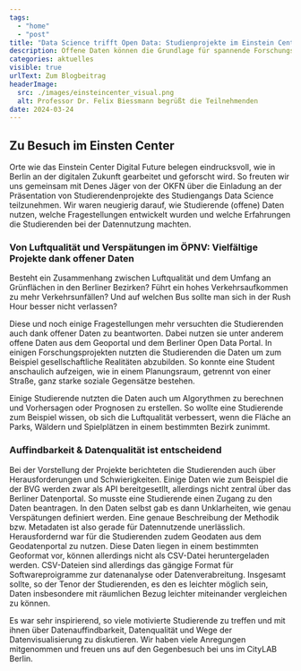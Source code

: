 ```yaml
---
tags:
  - "home"
  - "post"
title: "Data Science trifft Open Data: Studienprojekte im Einstein Center Digital Future"
description: Offene Daten können die Grundlage für spannende Forschungsprojekte sein, wie Studierenden am Einstein Center eindrucksvoll zeigen.
categories: aktuelles
visible: true
urlText: Zum Blogbeitrag
headerImage:
  src: ./images/einsteincenter_visual.png
  alt: Professor Dr. Felix Biessmann begrüßt die Teilnehmenden
date: 2024-03-24
---
```


## Zu Besuch im Einsten Center 

Orte wie das Einstein Center Digital Future belegen eindrucksvoll, wie in Berlin an der digitalen Zukunft gearbeitet und geforscht wird. So freuten wir uns gemeinsam mit Denes Jäger von der OKFN über die Einladung an der Präsentation von Studierendenprojekte des Studiengangs Data Science teilzunehmen. Wir waren neugierig darauf, wie Studierende (offene) Daten nutzen, welche Fragestellungen entwickelt wurden und welche Erfahrungen die Studierenden bei der Datennutzung machten.



### Von Luftqualität und Verspätungen im ÖPNV: Vielfältige Projekte dank offener Daten 

Besteht ein Zusammenhang zwischen Luftqualität und dem Umfang an Grünflächen in den Berliner Bezirken? Führt ein hohes Verkehrsaufkommen zu mehr Verkehrsunfällen? Und auf welchen Bus sollte man sich in der Rush Hour besser nicht verlassen?

Diese und noch einige Fragestellungen mehr versuchten die Studierenden auch dank offener Daten zu beantworten. Dabei nutzen sie unter anderem offene Daten aus dem Geoportal und dem Berliner Open Data Portal. In einigen Forschungsprojekten nutzten die Studierenden die Daten um zum Beispiel gesellschaftliche Realitäten abzubilden. So konnte eine Student anschaulich aufzeigen, wie in einem Planungsraum, getrennt von einer Straße, ganz starke soziale Gegensätze bestehen. 

Einige Studierende nutzten die Daten auch um Algorythmen zu berechnen und Vorhersagen oder Prognosen zu erstellen. So wollte eine Studierende zum Beispiel wissen, ob sich die Luftqualität verbessert, wenn die Fläche an Parks, Wäldern und Spielplätzen in einem bestimmten Bezirk zunimmt. 




<ImageSection
  src={image2}
  caption="Ein Student stellt Ergebnisse einer Datenanalyse auf Grundlage des offenen Datensatz zu Fahrradiebstählen vor."
/>


### Auffindbarkeit & Datenqualität ist entscheidend

Bei der Vorstellung der Projekte berichteten die Studierenden auch über Herausforderungen und Schwierigkeiten. Einige Daten wie zum Beispiel die der BVG werden zwar als API bereitgesetllt, allerdings nicht zentral über das Berliner Datenportal. So musste eine Studierende einen Zugang zu den Daten beantragen. In den Daten selbst gab es dann Unklarheiten, wie genau Verspätungen definiert werden. Eine genaue Beschreibung der Methodik bzw. Metadaten ist also gerade für Datennutzende unerlässlich. Herausfordernd war für die Studierenden zudem Geodaten aus dem Geodatenportal zu nutzen. Diese Daten liegen in einem bestimmten Geoformat vor, können allerdings nicht als CSV-Datei heruntergeladen werden. CSV-Dateien sind allerdings das gängige Format für Softwareproigramme zur datenanalyse oder Datenverabreitung. Insgesamt sollte, so der Tenor der Studierenden, es den  es leichter möglich sein, Daten insbesondere mit räumlichen Bezug leichter miteinander vergleichen zu können. 

Es war sehr inspirierend, so viele motivierte Studierende zu treffen und mit ihnen über Datenauffindbarkeit, Datenqualität und Wege der Datenvisualisierung zu diskutieren. Wir haben viele Anregungen mitgenommen und freuen uns auf den Gegenbesuch bei uns im CityLAB Berlin.





